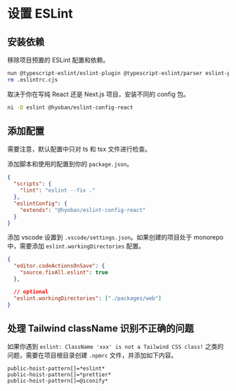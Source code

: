 
# 设置 ESLint

## 安装依赖

移除项目预置的 ESLint 配置和依赖。

```sh
nun @typescript-eslint/eslint-plugin @typescript-eslint/parser eslint-plugin-react-hooks eslint-plugin-react-refresh
rm .eslintrc.cjs
```

取决于你在写纯 React 还是 Next.js 项目，安装不同的 config 包。

```sh
ni -D eslint @hyoban/eslint-config-react
```

## 添加配置

<Callout type="info">需要注意，默认配置中只对 ts 和 tsx 文件进行检查。</Callout>

添加脚本和使用的配置到你的 `package.json`。

```json
{
  "scripts": {
    "lint": "eslint --fix ."
  },
  "eslintConfig": {
    "extends": "@hyoban/eslint-config-react"
  }
}
```

添加 vscode 设置到 `.vscode/settings.json`。如果创建的项目处于 monorepo 中，需要添加 `eslint.workingDirectories` 配置。

```json
{
  "editor.codeActionsOnSave": {
    "source.fixAll.eslint": true
  },

  // optional
  "eslint.workingDirectories": ["./packages/web"]
}
```

## 处理 Tailwind className 识别不正确的问题

如果你遇到 `eslint: ClassName 'xxx' is not a Tailwind CSS class!` 之类的问题，需要在项目根目录创建 `.npmrc` 文件，并添加如下内容。

```
public-hoist-pattern[]=*eslint*
public-hoist-pattern[]=*prettier*
public-hoist-pattern[]=@iconify*
```

